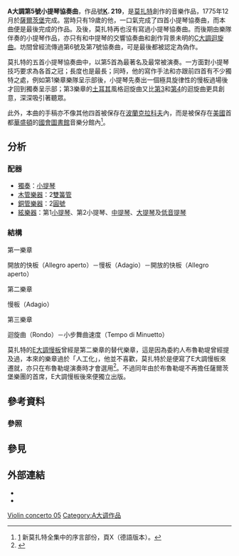 {{noteTA
|T=zh-cn:第5号小提琴协奏曲 (莫扎特); zh-tw:第5號小提琴協奏曲 (莫札特); zh-hk:第5號小提琴協奏曲 (莫扎特);
|1=zh-cn:莫扎特; zh-tw:莫札特; zh-hk:莫扎特;
}}

'''A大調第5號小提琴協奏曲'''，作品號'''[[克歇尔目录|K]]. 219'''，是[[莫扎特|莫扎特]]創作的音樂作品，1775年12月於[[薩爾茨堡|薩爾茨堡]]完成。當時只有19歲的他，一口氣完成了四首小提琴協奏曲，而本曲便是最後完成的作品。及後，莫扎特再也沒有寫過小提琴協奏曲。而後期由樂隊伴奏的小提琴作品，亦只有和中提琴的交響協奏曲和創作背景未明的[[C大調迴旋曲_(莫扎特)|C大調迴旋曲]]。坊間曾經流傳過第6號及第7號協奏曲，可是最後都被認定為偽作。

莫扎特的五首小提琴協奏曲中，以第5首為最著名及最常被演奏。一方面對小提琴技巧要求為各首之冠；長度也是最長；同時，他的寫作手法和亦跟前四首有不少獨特之處，例如第1樂章樂隊呈示部後，小提琴先奏出一個極具旋律性的慢板過場後才回到獨奏呈示部；第3樂章的[[土耳其|土耳其]]風格迴旋曲又比[[第3號小提琴協奏曲_(莫扎特)|第3]]和[[第4號小提琴協奏曲_(莫扎特)|第4]]的迴旋曲更具創意，深深吸引著聽眾。

此外，本曲的手稿亦不像其他四首被保存在[[波蘭|波蘭]][[克拉科夫|克拉科夫]]{{link-en|雅蓋隆圖書館|Jagiellonian Library}}內，而是被保存在[[美國|美國]]首都[[華盛頓特區|華盛頓]]的[[國會圖書館_(美國)|國會圖書館]]音樂分館內<ref>[http://dme.mozarteum.at/DME/nma/nma_cont.php?vsep=133&gen=&l=1&p1=-14] {{Wayback|url=http://dme.mozarteum.at/DME/nma/nma_cont.php?vsep=133&gen=&l=1&p1=-14 |date=20151222123740 }} 新莫扎特全集中的序言部份，頁X（德語版本）。</ref>。

== 分析 ==
=== 配器 ===
* [[獨奏|獨奏]]：[[小提琴|小提琴]]
* [[木管樂器|木管樂器]]：2[[雙簧管|雙簧管]]
* [[銅管樂器|銅管樂器]]：2[[圓號|圓號]]
* [[絃樂器|絃樂器]]：第1[[小提琴|小提琴]]、第2小提琴、[[中提琴|中提琴]]、[[大提琴|大提琴]]及[[低音提琴|低音提琴]]

=== 結構 ===
;第一樂章
開放的快板（Allegro aperto）－慢板（Adagio）－開放的快板（Allegro aperto）

;第二樂章
慢板（Adagio）

;第三樂章
迴旋曲（Rondo）－小步舞曲速度（Tempo di Minuetto）

莫扎特的[[E大調慢板_(莫扎特)|E大調慢板]]曾經是第二樂章的替代樂章，這是因為委約人布魯勒堤曾經提及過，本來的樂章過於「人工化」，他並不喜歡，莫扎特於是便寫了E大調慢板來遷就，亦只在布魯勒堤演奏時才會選用<ref>{{Cite web |url=http://www.classicalconnect.com/Violin_Music/Mozart/Adagio_for_Violin/3094 |title=存档副本 |accessdate=2011-08-30 |archive-date=2011-08-10 |archive-url=https://web.archive.org/web/20110810045703/http://www.classicalconnect.com/Violin_Music/Mozart/Adagio_for_Violin/3094 |dead-url=no }}</ref>。不過同年由於布魯勒堤不再擔任薩爾茨堡樂團的首席，E大調慢板後來便獨立出版。

== 參考資料 ==
=== 參照 ===
{{reflist}}

== 參見 ==
{{portal|古典音樂}}

== 外部連結 ==
* {{NMA|133|205|134|39}}
* {{IMSLP|work=Violin Concerto No.5 in A major, K.219 (Mozart, Wolfgang Amadeus)}}

{{莫扎特協奏曲}}

{{Authority control}}


[[Category:莫扎特小提琴协奏曲|Violin concerto 05]]
[[Category:A大调作品|Category:A大调作品]]